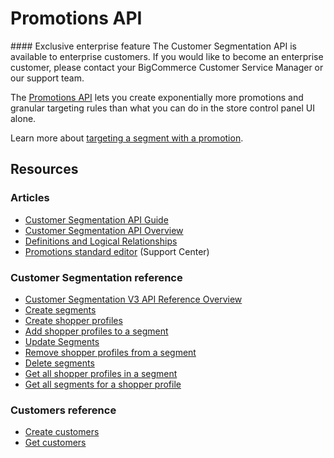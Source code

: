 # Promotions API

<Callout type="info">
  #### Exclusive enterprise feature
  The Customer Segmentation API is available to enterprise customers. If you would like to become an enterprise customer, please contact your BigCommerce Customer Service Manager or our support team.
</Callout>

The [Promotions API](/docs/store-operations/promotions) lets you create exponentially more promotions and granular targeting rules than what you can do in the store control panel UI alone.


Learn more about [targeting a segment with a promotion](/docs/store-operations/customer-segmentation/user-guide#targeting-a-segment-with-a-promotion).

## Resources

### Articles
* [Customer Segmentation API Guide](/docs/store-operations/customer-segmentation/user-guide)
* [Customer Segmentation API Overview](/docs/store-operations/customer-segmentation)
* [Definitions and Logical Relationships](/docs/store-operations/customer-segmentation/definitions-and-relationships)
* [Promotions standard editor](https://support.bigcommerce.com/s/article/Advanced-Promotions#creating) (Support Center)

### Customer Segmentation reference
* [Customer Segmentation V3 API Reference Overview](/docs/rest-management/customer-segmentation/segments)
* [Create segments](/docs/rest-management/customer-segmentation/segments#create-segments)
* [Create shopper profiles](/docs/rest-management/customer-segmentation/shopper-profiles#create-shopper-profiles)
* [Add shopper profiles to a segment](/docs/rest-management/customer-segmentation/shopper-profiles-for-a-segment#add-shopper-profiles-to-a-segment)
* [Update Segments](/docs/rest-management/customer-segmentation/segments#update-segments)
* [Remove shopper profiles from a segment](/docs/rest-management/customer-segmentation/shopper-profiles-for-a-segment#remove-shopper-profiles-from-a-segment)
* [Delete segments](/docs/rest-management/customer-segmentation/segments#delete-segments)
* [Get all shopper profiles in a segment](/docs/rest-management/customer-segmentation/shopper-profiles-for-a-segment#get-all-shopper-profiles-in-a-segment)
* [Get all segments for a shopper profile](/docs/rest-management/customer-segmentation/segments-for-a-shopper-profile#get-all-segments-for-a-shopper-profile)

### Customers reference
* [Create customers](/docs/rest-management/customers#create-customers)
* [Get customers](/docs/rest-management/customers#get-all-customer)
